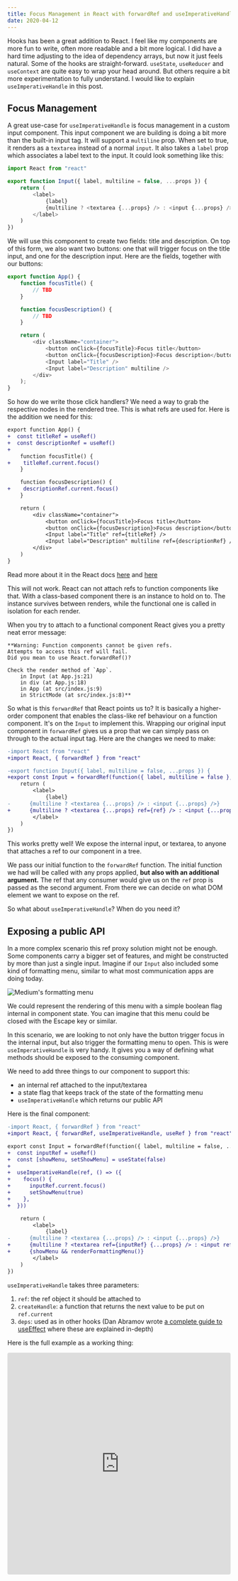 ```yaml
---
title: Focus Management in React with forwardRef and useImperativeHandle
date: 2020-04-12
---
```


Hooks has been a great addition to React. I feel like my components are more fun
to write, often more readable and a bit more logical. I did have a hard time
adjusting to the idea of dependency arrays, but now it just feels natural. Some
of the hooks are straight-forward. `useState`, `useReducer` and `useContext` are
quite easy to wrap your head around. But others require a bit more
experimentation to fully understand. I would like to explain
`useImperativeHandle` in this post.

## Focus Management

A great use-case for `useImperativeHandle` is focus management in a custom input
component. This input component we are building is doing a bit more than the
built-in input tag. It will support a `multiline` prop. When set to true, it
renders as a `textarea` instead of a normal `input`. It also takes a `label`
prop which associates a label text to the input. It could look something like
this:

```js
import React from "react"

export function Input({ label, multiline = false, ...props }) {
	return (
		<label>
			{label}
			{multiline ? <textarea {...props} /> : <input {...props} />}
		</label>
	)
})
```

We will use this component to create two fields: title and description. On top
of this form, we also want two buttons: one that will trigger focus on the title
input, and one for the description input. Here are the fields, together with our
buttons:

```js
export function App() {
	function focusTitle() {
		// TBD
	}

	function focusDescription() {
		// TBD
	}

	return (
		<div className="container">
			<button onClick={focusTitle}>Focus title</button>
			<button onClick={focusDescription}>Focus description</button>
			<Input label="Title" />
			<Input label="Description" multiline />
		</div>
	);
}
```

So how do we write those click handlers? We need a way to grab the respective
nodes in the rendered tree. This is what refs are used for. Here is the addition
we need for this:

```diff
export function App() {
+  const titleRef = useRef()
+  const descriptionRef = useRef()
+
	function focusTitle() {
+    titleRef.current.focus()
	}

	function focusDescription() {
+    descriptionRef.current.focus()
	}

	return (
		<div className="container">
			<button onClick={focusTitle}>Focus title</button>
			<button onClick={focusDescription}>Focus description</button>
			<Input label="Title" ref={titleRef} />
			<Input label="Description" multiline ref={descriptionRef} />
		</div>
	)
}
```

Read more about it in the React docs
[here](https://reactjs.org/docs/refs-and-the-dom.html) and
[here](https://reactjs.org/docs/hooks-reference.html#useref)

This will not work. React can not attach refs to function components like that.
With a class-based component there is an instance to hold on to. The instance
survives between renders, while the functional one is called in isolation for
each render.

When you try to attach to a functional component React gives you a pretty neat
error message:

```
**Warning: Function components cannot be given refs.
Attempts to access this ref will fail.
Did you mean to use React.forwardRef()?

Check the render method of `App`.
    in Input (at App.js:21)
    in div (at App.js:18)
    in App (at src/index.js:9)
    in StrictMode (at src/index.js:8)**
```

So what is this `forwardRef` that React points us to? It is basically a
higher-order component that enables the class-like ref behaviour on a function
component. It's on the `Input` to implement this. Wrapping our original input
component in `forwardRef` gives us a prop that we can simply pass on through to
the actual input tag. Here are the changes we need to make:

```diff
-import React from "react"
+import React, { forwardRef } from "react"

-export function Input({ label, multiline = false, ...props }) {
+export const Input = forwardRef(function({ label, multiline = false }, ref) {
	return (
		<label>
			{label}
-      {multiline ? <textarea {...props} /> : <input {...props} />}
+      {multiline ? <textarea {...props} ref={ref} /> : <input {...props} ref={ref} />}
		</label>
	)
})
```

This works pretty well! We expose the internal input, or textarea, to anyone
that attaches a ref to our component in a tree.

We pass our initial function to the `forwardRef` function. The initial function
we had will be called with any props applied, **but also with an additional
argument.** The ref that any consumer would give us on the `ref` prop is passed
as the second argument. From there we can decide on what DOM element we want to
expose on the ref.

So what about `useImperativeHandle`? When do you need it?

## Exposing a public API

In a more complex scenario this ref proxy solution might not be enough. Some
components carry a bigger set of features, and might be constructed by more than
just a single input. Imagine if our `Input` also included some kind of
formatting menu, similar to what most communication apps are doing today.

![Medium's formatting menu](./formatting_menu.png)

We could represent the rendering of this menu with a simple boolean flag
internal in component state. You can imagine that this menu could be closed with
the Escape key or similar.

In this scenario, we are looking to not only have the button trigger focus in
the internal input, but also trigger the formatting menu to open. This is were
`useImperativeHandle` is very handy. It gives you a way of defining what methods
should be exposed to the consuming component.

We need to add three things to our component to support this:

-   an internal ref attached to the input/textarea
-   a state flag that keeps track of the state of the formatting menu
-   `useImperativeHandle` which returns our public API

Here is the final component:

```diff
-import React, { forwardRef } from "react"
+import React, { forwardRef, useImperativeHandle, useRef } from "react"

export const Input = forwardRef(function({ label, multiline = false, ...props }, ref) {
+  const inputRef = useRef()
+  const [showMenu, setShowMenu] = useState(false)
+
+  useImperativeHandle(ref, () => ({
+    focus() {
+      inputRef.current.focus()
+      setShowMenu(true)
+    },
+  }))

	return (
		<label>
			{label}
-      {multiline ? <textarea {...props} /> : <input {...props} />}
+      {multiline ? <textarea ref={inputRef} {...props} /> : <input ref={inputRef} {...props} />}
+      {showMenu && renderFormattingMenu()}
		</label>
	)
})
```

`useImperativeHandle` takes three parameters:

1. `ref`: the ref object it should be attached to
2. `createHandle`: a function that returns the next value to be put on
   `ref.current`
3. `deps`: used as in other hooks (Dan Abramov wrote
   [a complete guide to useEffect](https://overreacted.io/a-complete-guide-to-useeffect/)
   where these are explained in-depth)

Here is the full example as a working thing:

<iframe
	src="https://codesandbox.io/embed/useimperativehandle-m11lz?fontsize=14&hidenavigation=1&theme=dark"
	style="width:100%; height:500px; border:0; border-radius: 4px; overflow:hidden;"
	title="useImperativeHandle"
	allow="geolocation; microphone; camera; midi; vr; accelerometer; gyroscope; payment; ambient-light-sensor; encrypted-media; usb"
	sandbox="allow-modals allow-forms allow-popups allow-scripts allow-same-origin"></iframe>
